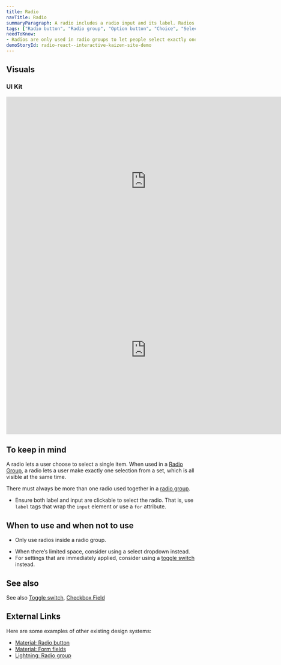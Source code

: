 ```yaml
---
title: Radio
navTitle: Radio
summaryParagraph: A radio includes a radio input and its label. Radios are used in radio groups that let people select exactly one option from a set.
tags: ["Radio button", "Radio group", "Option button", "Choice", "Selection", "Disc", "Radio input"]
needToKnow:
- Radios are only used in radio groups to let people select exactly one option from a set.
demoStoryId: radio-react--interactive-kaizen-site-demo
---
```



## Visuals

### UI Kit

<iframe style="border: none;" width="744" height="450" src="https://www.figma.com/embed?embed_host=share&url=https%3A%2F%2Fwww.figma.com%2Ffile%2Fe3TyAOZKfLg9cA01Iy1Mgm%2FKaizen-Site-embed%3Fnode-id%3D1412%253A7" allowfullscreen></iframe>

<iframe style="border: none;" width="744" height="450" src="https://www.figma.com/embed?embed_host=share&url=https%3A%2F%2Fwww.figma.com%2Ffile%2Fe3TyAOZKfLg9cA01Iy1Mgm%2FKaizen-Site-embed%3Fnode-id%3D1412%253A54" allowfullscreen></iframe>

## To keep in mind

A radio lets a user choose to select a single item. When used in a [Radio Group](/components/radio-group), a radio lets a user make exactly one selection from a set, which is all visible at the same time.

There must always be more than one radio used together in a [radio group](/components/radio-group).

*   Ensure both label and input are clickable to select the radio. That is, use `label` tags that wrap the `input` element or use a `for` attribute.

## When to use and when not to use

<DosAndDonts>
<Do>

*   Only use radios inside a radio group.

</Do>
<Dont>

*   When there’s limited space, consider using a select dropdown instead.
*   For settings that are immediately applied, consider using a [toggle switch](/components/toggle-switch-field) instead.

</Dont>
</DosAndDonts>


## See also

See also [Toggle switch](/components/toggle-switch-field), [Checkbox Field](/components/checkbox-field)

## External Links

Here are some examples of other existing design systems:

- [Material: Radio button](https://material.io/develop/web/components/input-controls/radio-buttons/)
- [Material: Form fields](https://material.io/develop/web/components/input-controls/form-fields/)
- [Lightning: Radio group](https://www.lightningdesignsystem.com/components/radio-group/)
